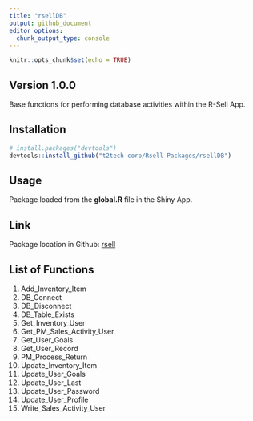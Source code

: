 ```yaml
---
title: "rsellDB"
output: github_document
editor_options: 
  chunk_output_type: console
---
```


```r
knitr::opts_chunk$set(echo = TRUE)
```

## Version 1.0.0

Base functions for performing database activities within the R-Sell App.

## Installation

```r
# install.packages("devtools")
devtools::install_github("t2tech-corp/Rsell-Packages/rsellDB")
```


## Usage

Package loaded from the **global.R** file in the Shiny App.

## Link

Package location in Github: [rsell](https://github.com/t2tech-corp/Rsell-Packages/tree/main/rsellDB)

## List of Functions

1. Add_Inventory_Item
2. DB_Connect
3. DB_Disconnect
4. DB_Table_Exists
5. Get_Inventory_User
6. Get_PM_Sales_Activity_User
7. Get_User_Goals
8. Get_User_Record
9. PM_Process_Return
10. Update_Inventory_Item
11. Update_User_Goals
12. Update_User_Last
13. Update_User_Password
14. Update_User_Profile
15. Write_Sales_Activity_User

